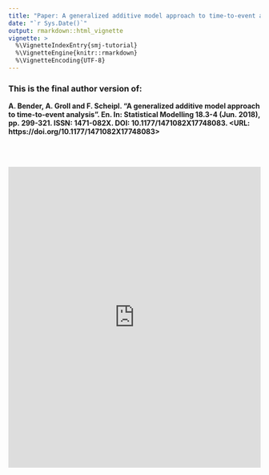 ```yaml
---
title: "Paper: A generalized additive model approach to time-to-event analysis"
date: "`r Sys.Date()`"
output: rmarkdown::html_vignette
vignette: >
  %\VignetteIndexEntry{smj-tutorial}
  %\VignetteEngine{knitr::rmarkdown}
  %\VignetteEncoding{UTF-8}
---
```



### This is the final author version of:

**A. Bender, A. Groll and F. Scheipl. “A generalized additive model approach to time-to-event analysis”. En.
In: Statistical Modelling 18.3-4 (Jun. 2018), pp. 299-321. ISSN: 1471-082X. DOI: 10.1177/1471082X17748083.
<URL: https://doi.org/10.1177/1471082X17748083>**

<br>&nbsp;

<embed src="https://adibender.netlify.com/files/pamtutorial.pdf" width="100%" height="600" type="application/pdf">

<!-- \includepdf[pages=-]{pamtutorial.pdf} -->

